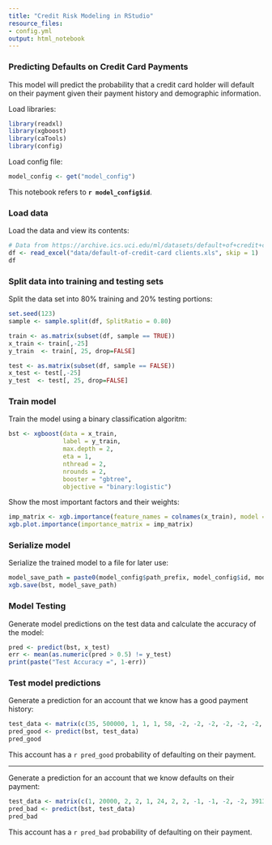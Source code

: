 ```yaml
---
title: "Credit Risk Modeling in RStudio"
resource_files:
- config.yml
output: html_notebook
---
```


### Predicting Defaults on Credit Card Payments

This model will predict the probability that a credit card holder will default on their payment given their payment history and demographic information.

Load libraries:

```r
library(readxl)
library(xgboost)
library(caTools)
library(config)
```

Load config file:

```r
model_config <- get("model_config")
```

This notebook refers to **`r model_config$id`**.

### Load data

Load the data and view its contents:

```r
# Data from https://archive.ics.uci.edu/ml/datasets/default+of+credit+card+clients
df <- read_excel("data/default-of-credit-card clients.xls", skip = 1)
df
```

### Split data into training and testing sets

Split the data set into 80% training and 20% testing portions:

```r
set.seed(123)
sample <- sample.split(df, SplitRatio = 0.80)

train <- as.matrix(subset(df, sample == TRUE))
x_train <- train[,-25]
y_train  <- train[, 25, drop=FALSE]

test <- as.matrix(subset(df, sample == FALSE))
x_test <- test[,-25]
y_test  <- test[, 25, drop=FALSE]
```

### Train model

Train the model using a binary classification algoritm:

```r
bst <- xgboost(data = x_train,
               label = y_train,
               max.depth = 2,
               eta = 1,
               nthread = 2,
               nrounds = 2,
               booster = "gbtree",
               objective = "binary:logistic")
```

Show the most important factors and their weights:

```r
imp_matrix <- xgb.importance(feature_names = colnames(x_train), model = bst)
xgb.plot.importance(importance_matrix = imp_matrix)
```

### Serialize model

Serialize the trained model to a file for later use:

```r
model_save_path = paste0(model_config$path_prefix, model_config$id, model_config$path_suffix)
xgb.save(bst, model_save_path)
```

### Model Testing

Generate model predictions on the test data and calculate the accuracy of the
model:

```r
pred <- predict(bst, x_test)
err <- mean(as.numeric(pred > 0.5) != y_test)
print(paste("Test Accuracy =", 1-err))
```

### Test model predictions

Generate a prediction for an account that we know has a good payment history:

```r
test_data <- matrix(c(35, 500000, 1, 1, 1, 58, -2, -2, -2, -2, -2, -2, 13709, 5006, 31130, 3180, 0, 5293, 5006, 31178, 3180, 0, 5293, 768), nrow = 1)
pred_good <- predict(bst, test_data)
pred_good
```

This account has a `r pred_good` probability of defaulting on their payment.

---

Generate a prediction for an account that we know defaults on their payment:

```r
test_data <- matrix(c(1, 20000, 2, 2, 1, 24, 2, 2, -1, -1, -2, -2, 3913, 3102, 689, 0, 0, 0, 0, 689, 0, 0, 0, 0), nrow = 1)
pred_bad <- predict(bst, test_data)
pred_bad
```

This account has a `r pred_bad` probability of defaulting on their payment.

